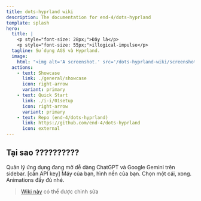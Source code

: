 ```yaml
---
title: dots-hyprland wiki
description: The documentation for end-4/dots-hyprland
template: splash
hero:
  title: |
    <p style="font-size: 28px;">Đây là</p>
    <p style="font-size: 55px;">illogical-impulse</p>
  tagline: Sử dụng AGS và Hyprland.
  image:
    html: "<img alt='A screenshot.' src='/dots-hyprland-wiki/screenshots/i-i.5.png' width='600' />"
  actions:
    - text: Showcase
      link: ./general/showcase
      icon: right-arrow
      variant: primary
    - text: Quick Start
      link: ./i-i/01setup
      icon: right-arrow
      variant: primary
    - text: Repo (end-4/dots-hyprland)
      link: https://github.com/end-4/dots-hyprland
      icon: external
---
```



## Tại sao ??????????

<CardGrid stagger>
	<Card title="Overview" icon="laptop">
    Quản lý ứng dụng đang mở dễ dàng
	</Card>
	<Card title="Trợ lí AI" icon="open-book">
    ChatGPT và Google Gemini trên sidebar. [cần API key]
	</Card>
	<Card title="Màu sắc tạo tự động" icon="pen">
    Máy của bạn, hình nền của bạn. Chọn một cái, xong.
	</Card>
	<Card title="Dễ sử dụng" icon="rocket">
    Animations đầy đủ nhé.
	</Card>
</CardGrid>

> [Wiki này](https://github.com/end-4/dots-hyprland-wiki) có thể được chỉnh sửa
